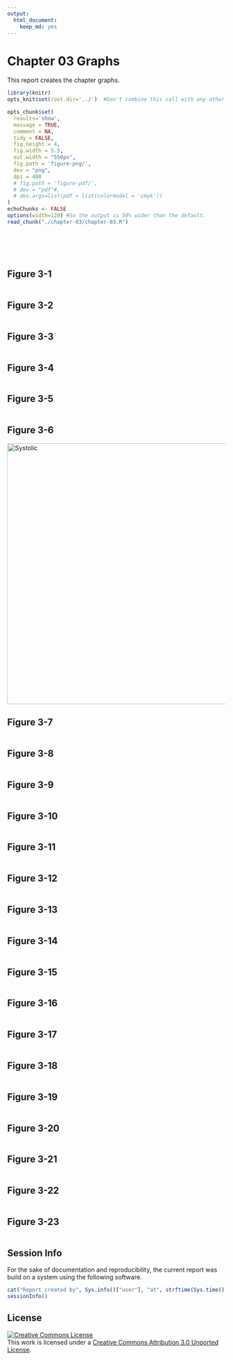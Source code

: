 ```yaml
---
output:
  html_document:
    keep_md: yes
---
```

Chapter 03 Graphs
=================================================
This report creates the chapter graphs.

<!--  Set the working directory to the repository's base directory; this assumes the report is nested inside of only one directory.-->
```r
library(knitr)
opts_knit$set(root.dir='../')  #Don't combine this call with any other chunk -especially one that uses file paths.
```

<!-- Set the report-wide options, and point to the external code file. -->
```r
opts_chunk$set(
  results='show',
  message = TRUE,
  comment = NA,
  tidy = FALSE,
  fig.height = 4,
  fig.width = 5.5,
  out.width = "550px",
  fig.path = 'figure-png/',
  dev = "png",
  dpi = 400
  # fig.path = 'figure-pdf/',
  # dev = "pdf"#,
  # dev.args=list(pdf = list(colormodel = 'cmyk'))
)
echoChunks <- FALSE
options(width=120) #So the output is 50% wider than the default.
read_chunk("./chapter-03/chapter-03.R")
```
<!-- Load the packages.  Suppress the output when loading packages. -->
```r
```

<!-- Load any Global functions and variables declared in the R file.  Suppress the output. -->
```r
```

<!-- Declare any global functions specific to a Rmd output.  Suppress the output. -->
```r
```

<!-- Load the datasets.   -->
```r
```

<!-- Tweak the datasets.   -->
```r
```

## Figure 3-1
```r
```

## Figure 3-2
```r
```

## Figure 3-3
```r
```

## Figure 3-4
```r
```

## Figure 3-5
```r
```

## Figure 3-6
<img src="./../Chapter02/figure_rmd/Figure02_01-1.png" alt="Systolic" style="width: 600px;"/>

## Figure 3-7
```r
```

## Figure 3-8
```r
```

## Figure 3-9
```r
```

## Figure 3-10
```r
```

## Figure 3-11
```r
```

## Figure 3-12
```r
```

## Figure 3-13
```r
```

## Figure 3-14
```r
```

## Figure 3-15
```r
```

## Figure 3-16
```r
```

## Figure 3-17
```r
```

## Figure 3-18
```r
```

## Figure 3-19
```r
```

## Figure 3-20
```r
```

## Figure 3-21
```r
```

## Figure 3-22
```r
```

## Figure 3-23
```r
```

## Session Info
For the sake of documentation and reproducibility, the current report was build on a system using the following software.

```r
cat("Report created by", Sys.info()["user"], "at", strftime(Sys.time(), "%Y-%m-%d, %H:%M %z"))
sessionInfo()
```

## License

<a rel="license" href="http://creativecommons.org/licenses/by/3.0/"><img alt="Creative Commons License" style="border-width:0" src="http://i.creativecommons.org/l/by/3.0/88x31.png" /></a><br />This work is licensed under a <a rel="license" href="http://creativecommons.org/licenses/by/3.0/">Creative Commons Attribution 3.0 Unported License</a>.
